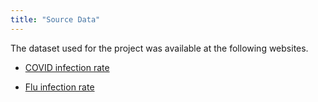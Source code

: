 ```yaml
---
title: "Source Data"
---
```

The dataset used for the project was available at the following websites.

* [COVID infection rate](https://www.cdc.gov/flu/weekly/index.htm#ClinicalLaboratories)

* [Flu infection rate](
https://covid.cdc.gov/covid-data-tracker/#trends_select_testpositivity_00)